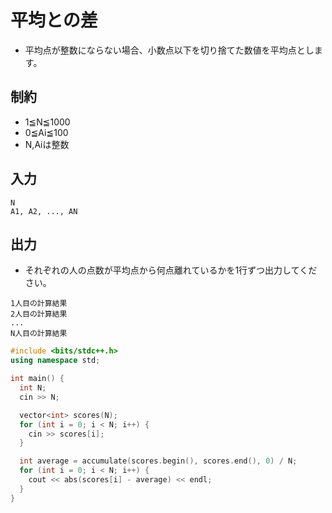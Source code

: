 # 平均との差

- 平均点が整数にならない場合、小数点以下を切り捨てた数値を平均点とします。

## 制約
- 1≦N≦1000
- 0≦Ai≦100
- N,Aiは整数

## 入力
```
N
A1, A2, ..., AN
```

## 出力
- それぞれの人の点数が平均点から何点離れているかを1行ずつ出力してください。
```
1人目の計算結果
2人目の計算結果
...
N人目の計算結果
```

``` cpp copy showLineNumbers filename="解答"
#include <bits/stdc++.h>
using namespace std;

int main() {
  int N;
  cin >> N;

  vector<int> scores(N);
  for (int i = 0; i < N; i++) {
    cin >> scores[i];
  }

  int average = accumulate(scores.begin(), scores.end(), 0) / N;
  for (int i = 0; i < N; i++) {
    cout << abs(scores[i] - average) << endl;
  }
}
```

